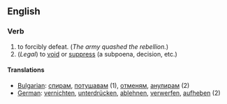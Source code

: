 ==English==
===Verb===
#to forcibly defeat. (''The army quashed the rebellion.'')
#(''Legal'') to [[void]] or [[suppress]] (a subpoena, decision, etc.)

====Translations====
*[[Bulgarian]]: [[спирам]], [[потушавам]] (1), [[отменям]], [[анулирам]] (2)
*[[German]]: [[vernichten]], [[unterdrücken]], [[ablehnen]], [[verwerfen]], [[aufheben]] (2)